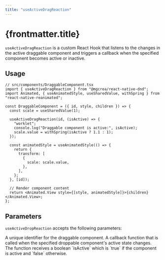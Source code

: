 ```yaml
---
title: "useActiveDragReaction"
---
```


# {frontmatter.title}

`useActiveDragReaction` is a custom React Hook that listens to the changes in the active draggable component and triggers a callback when the specified component becomes active or inactive.

## Usage

```tsx
// src/components/DraggableComponent.tsx
import { useActiveDragReaction } from "@mgcrea/react-native-dnd";
import Animated, { useAnimatedStyle, useSharedValue, withSpring } from "react-native-reanimated";

const DraggableComponent = ({ id, style, children }) => {
  const scale = useSharedValue(1);

  useActiveDragReaction(id, (isActive) => {
    "worklet";
    console.log("Draggable component is active:", isActive);
    scale.value = withSpring(isActive ? 1.1 : 1);
  });

  const animatedStyle = useAnimatedStyle(() => {
    return {
      transform: [
        {
          scale: scale.value,
        },
      ],
    };
  }, [id]);

  // Render component content
  return <Animated.View style={[style, animatedStyle]}>{children}</Animated.View>;
};
```

## Parameters

`useActiveDropReaction` accepts the following parameters:

<Properties>
  <Property name="id" type="UniqueIdentifier">
    A unique identifier for the draggable component.
  </Property>
  <Property name="callback" type="(isActive: boolean) => void">
    A callback function that is called when the specified droppable component's active state changes. The
    function receives a boolean `isActive` which is `true` if the component is active and `false` otherwise.
  </Property>
</Properties>
